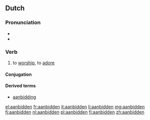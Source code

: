 ==Dutch==

===Pronunciation===
*{{audio|Nl-aanbidden.ogg|audio}}
*{{IPA|/aːnˈbɪdə(n)/|lang=nl}}

===Verb===
{{nl-verb}}

# to [[worship]], to [[adore]]

====Conjugation====
{{nl-conj-st|class=5|pref=aan|bid|bad|beden|bidde|bade|baadt}}

====Derived terms====
* [[aanbidding]]

[[el:aanbidden]]
[[fr:aanbidden]]
[[it:aanbidden]]
[[li:aanbidden]]
[[mg:aanbidden]]
[[fj:aanbidden]]
[[nl:aanbidden]]
[[pl:aanbidden]]
[[fi:aanbidden]]
[[zh:aanbidden]]